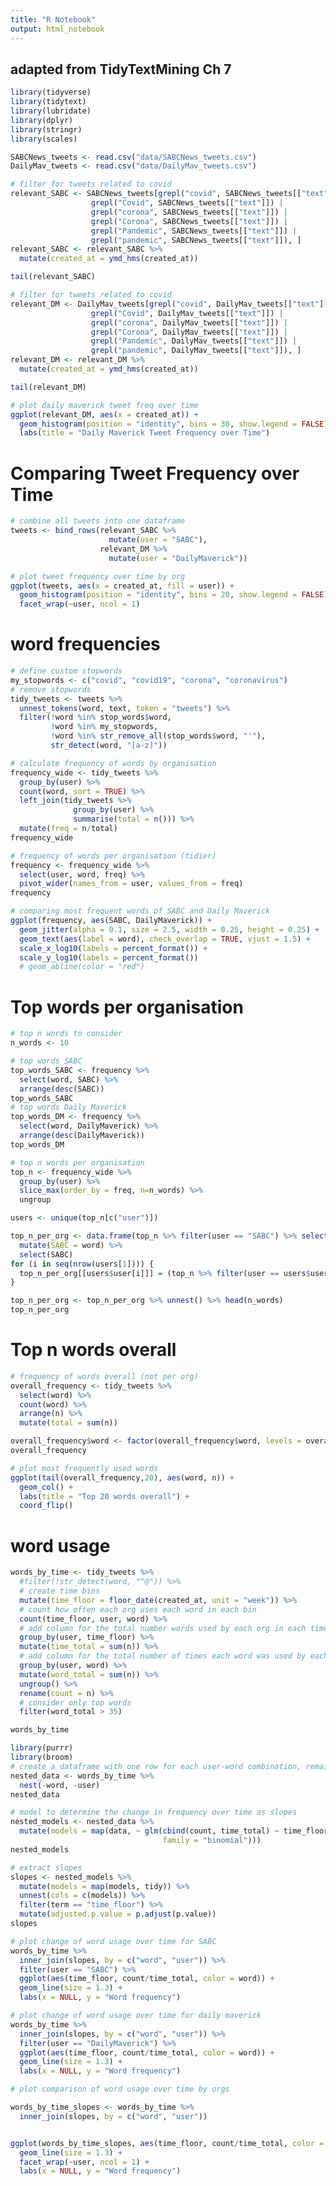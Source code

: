 ```yaml
---
title: "R Notebook"
output: html_notebook
---
```


## adapted from TidyTextMining Ch 7


```r
library(tidyverse)
library(tidytext)
library(lubridate)
library(dplyr)
library(stringr)
library(scales)
```

```r
SABCNews_tweets <- read.csv("data/SABCNews_tweets.csv")
DailyMav_tweets <- read.csv("data/DailyMav_tweets.csv")
```
```r
# filter for tweets related to covid
relevant_SABC <- SABCNews_tweets[grepl("covid", SABCNews_tweets[["text"]]) | 
                  grepl("Covid", SABCNews_tweets[["text"]]) |
                  grepl("corona", SABCNews_tweets[["text"]]) |
                  grepl("Corona", SABCNews_tweets[["text"]]) |
                  grepl("Pandemic", SABCNews_tweets[["text"]]) |
                  grepl("pandemic", SABCNews_tweets[["text"]]), ]
relevant_SABC <- relevant_SABC %>%
  mutate(created_at = ymd_hms(created_at))

tail(relevant_SABC)
```

```r
# filter for tweets related to covid
relevant_DM <- DailyMav_tweets[grepl("covid", DailyMav_tweets[["text"]]) | 
                  grepl("Covid", DailyMav_tweets[["text"]]) |
                  grepl("corona", DailyMav_tweets[["text"]]) |
                  grepl("Corona", DailyMav_tweets[["text"]]) |
                  grepl("Pandemic", DailyMav_tweets[["text"]]) |
                  grepl("pandemic", DailyMav_tweets[["text"]]), ]
relevant_DM <- relevant_DM %>%
  mutate(created_at = ymd_hms(created_at))

tail(relevant_DM)
```


```r
# plot daily maverick tweet freq over time
ggplot(relevant_DM, aes(x = created_at)) +
  geom_histogram(position = "identity", bins = 30, show.legend = FALSE) +
  labs(title = "Daily Maverick Tweet Frequency over Time")
```
# Comparing Tweet Frequency over Time
```r
# combine all tweets into one dataframe
tweets <- bind_rows(relevant_SABC %>% 
                      mutate(user = "SABC"),
                    relevant_DM %>% 
                      mutate(user = "DailyMaverick"))
```

```r
# plot tweet frequency over time by org
ggplot(tweets, aes(x = created_at, fill = user)) +
  geom_histogram(position = "identity", bins = 20, show.legend = FALSE) +
  facet_wrap(~user, ncol = 1)
```

# word frequencies

```r
# define custom stopwords
my_stopwords <- c("covid", "covid19", "corona", "coronavirus")
# remove stopwords
tidy_tweets <- tweets %>% 
  unnest_tokens(word, text, token = "tweets") %>%
  filter(!word %in% stop_words$word,
         !word %in% my_stopwords,
         !word %in% str_remove_all(stop_words$word, "'"),
         str_detect(word, "[a-z]"))
```
```r
# calculate frequency of words by organisation
frequency_wide <- tidy_tweets %>% 
  group_by(user) %>% 
  count(word, sort = TRUE) %>% 
  left_join(tidy_tweets %>% 
              group_by(user) %>% 
              summarise(total = n())) %>%
  mutate(freq = n/total)
frequency_wide
```

```r
# frequency of words per organisation (tidier)
frequency <- frequency_wide %>% 
  select(user, word, freq) %>% 
  pivot_wider(names_from = user, values_from = freq)
frequency
```



```r
# comparing most frequent words of SABC and Daily Maverick
ggplot(frequency, aes(SABC, DailyMaverick)) +
  geom_jitter(alpha = 0.1, size = 2.5, width = 0.25, height = 0.25) +
  geom_text(aes(label = word), check_overlap = TRUE, vjust = 1.5) +
  scale_x_log10(labels = percent_format()) +
  scale_y_log10(labels = percent_format())
  # geom_abline(color = "red")
```


# Top words per organisation
```r
# top n words to consider
n_words <- 10
```

```r
# top words SABC
top_words_SABC <- frequency %>%
  select(word, SABC) %>%
  arrange(desc(SABC))
top_words_SABC
# top words Daily Maverick
top_words_DM <- frequency %>%
  select(word, DailyMaverick) %>%
  arrange(desc(DailyMaverick))
top_words_DM
```
```r
# top n words per organisation
top_n <- frequency_wide %>%
  group_by(user) %>%
  slice_max(order_by = freq, n=n_words) %>%
  ungroup

users <- unique(top_n[c("user")])

top_n_per_org <- data.frame(top_n %>% filter(user == "SABC") %>% select(word)) %>%
  mutate(SABC = word) %>%
  select(SABC)
for (i in seq(nrow(users[1]))) {
  top_n_per_org[[users$user[i]]] = (top_n %>% filter(user == users$user[i]) %>% select(word))
}

top_n_per_org <- top_n_per_org %>% unnest() %>% head(n_words)
top_n_per_org
```

# Top n words overall

```r
# frequency of words overall (not per org)
overall_frequency <- tidy_tweets %>%
  select(word) %>%
  count(word) %>%
  arrange(n) %>%
  mutate(total = sum(n))

overall_frequency$word <- factor(overall_frequency$word, levels = overall_frequency$word)
overall_frequency
```
```r
# plot most frequently used words
ggplot(tail(overall_frequency,20), aes(word, n)) +
  geom_col() +
  labs(title = "Top 20 words overall") +
  coord_flip()
```


# word usage

```r
words_by_time <- tidy_tweets %>%
  #filter(!str_detect(word, "^@")) %>%
  # create time bins
  mutate(time_floor = floor_date(created_at, unit = "week")) %>%
  # count how often each org uses each word in each bin
  count(time_floor, user, word) %>%
  # add column for the total number words used by each org in each time bin
  group_by(user, time_floor) %>%
  mutate(time_total = sum(n)) %>%
  # add column for the total number of times each word was used by each org
  group_by(user, word) %>%
  mutate(word_total = sum(n)) %>%
  ungroup() %>%
  rename(count = n) %>%
  # consider only top words
  filter(word_total > 35)

words_by_time
```
```r
library(purrr)
library(broom)
# create a dataframe with one row for each user-word combination, remaining data as a tibble in the last column
nested_data <- words_by_time %>%
  nest(-word, -user) 
nested_data

# model to determine the change in frequency over time as slopes
nested_models <- nested_data %>%
  mutate(models = map(data, ~ glm(cbind(count, time_total) ~ time_floor, ., 
                                  family = "binomial")))
nested_models

# extract slopes
slopes <- nested_models %>%
  mutate(models = map(models, tidy)) %>%
  unnest(cols = c(models)) %>%
  filter(term == "time_floor") %>%
  mutate(adjusted.p.value = p.adjust(p.value))
slopes
```

```r
# plot change of word usage over time for SABC
words_by_time %>%
  inner_join(slopes, by = c("word", "user")) %>%
  filter(user == "SABC") %>%
  ggplot(aes(time_floor, count/time_total, color = word)) +
  geom_line(size = 1.3) +
  labs(x = NULL, y = "Word frequency")
```

```r
# plot change of word usage over time for daily maverick
words_by_time %>%
  inner_join(slopes, by = c("word", "user")) %>%
  filter(user == "DailyMaverick") %>%
  ggplot(aes(time_floor, count/time_total, color = word)) +
  geom_line(size = 1.3) +
  labs(x = NULL, y = "Word frequency")
```

```r
# plot comparison of word usage over time by orgs

words_by_time_slopes <- words_by_time %>%
  inner_join(slopes, by = c("word", "user"))


ggplot(words_by_time_slopes, aes(time_floor, count/time_total, color = word)) +
  geom_line(size = 1.3) +
  facet_wrap(~user, ncol = 1) +
  labs(x = NULL, y = "Word frequency")
```



